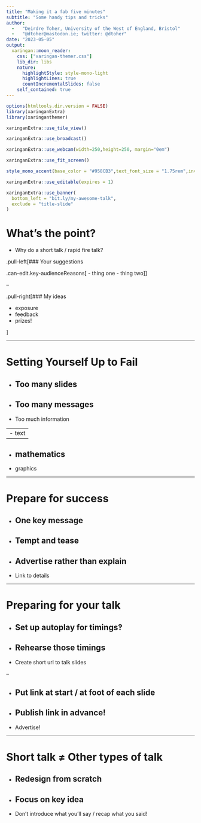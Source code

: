 ---
title: "Making it a fab five minutes"
subtitle: "Some handy tips and tricks"
author: 
  -   "Deirdre Toher, University of the West of England, Bristol"
  -   "@dtoher@mastodon.ie; twitter: @dtoher"
date: "2023-05-05"
output:
  xaringan::moon_reader:
    css: ["xaringan-themer.css"]
    lib_dir: libs
    nature:
      highlightStyle: style-mono-light
      highlightLines: true
      countIncrementalSlides: false
    self_contained: true
---


```{r setup, include=FALSE}
options(htmltools.dir.version = FALSE)
library(xaringanExtra)
library(xaringanthemer)
```

```{r xaringan-tile-view, echo=FALSE}
xaringanExtra::use_tile_view()
```


```{r broadcast, echo=FALSE}
xaringanExtra::use_broadcast()
```

```{r webcam, echo=FALSE}
xaringanExtra::use_webcam(width=250,height=250, margin="0em")
```

```{r xaringan-fit-screen, echo=FALSE}
xaringanExtra::use_fit_screen()
```


```{r setcolour, echo=FALSE, include=FALSE}
style_mono_accent(base_color = "#958CB3",text_font_size = "1.75rem",inverse_link_color="#FFFFFF")

```

```{r xaringan-editable, echo=FALSE}
xaringanExtra::use_editable(expires = 1)
```


```{r xaringan-banner, echo=FALSE}
xaringanExtra::use_banner(
  bottom_left = "bit.ly/my-awesome-talk",
  exclude = "title-slide"
)
```



# What's the point?

- Why do a short talk / rapid fire talk?

.pull-left[### Your suggestions

.can-edit.key-audienceReasons[
- thing one
- thing two
]]

--

.pull-right[### My ideas

- exposure
- feedback
- prizes!

]

---

# Setting Yourself Up to Fail

- Too many slides
--

- Too many messages
--

- Too much information

--
  - text
--

  - mathematics
--

  - graphics


---

# Prepare for success

- One key message
--

- Tempt and tease
--

- Advertise rather than explain
--

- Link to details


---

# Preparing for your talk

- Set up autoplay for timings‽
--

- Rehearse those timings
--

- Create short url to talk slides

--

  - Put link at start / at foot of each slide
--

  - Publish link in advance!
--

  - Advertise!
 
  

---

# Short talk ≠ Other types of talk


- Redesign from scratch
--

- Focus on key idea
--

- Don't introduce what you'll say / recap what you said!


